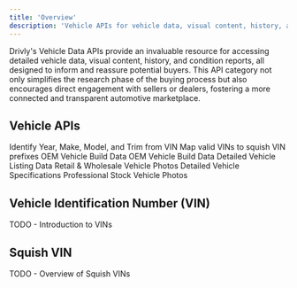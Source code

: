 ```yaml
---
title: 'Overview'
description: 'Vehicle APIs for vehicle data, visual content, history, and condition reports.'
---
```


<p class='font-medium'>
  Drivly's Vehicle Data APIs provide an invaluable resource for accessing detailed vehicle data,
  visual content, history, and condition reports, all designed to inform and reassure potential
  buyers. This API category not only simplifies the research phase of the buying process but also
  encourages direct engagement with sellers or dealers, fostering a more connected and transparent
  automotive marketplace.
</p>


## Vehicle APIs

<CardGroup cols={2}>
  <Card title='VIN Decode' icon='hammer' href='/data/vehicle/build/overview'>
    Identify Year, Make, Model, and Trim from VIN
  </Card>
  <Card title='Squish VIN' icon='hammer' href='/data/vehicle/build/overview'>
    Map valid VINs to squish VIN prefixes
  </Card>
  <Card title='build.vin' icon='hammer' href='/data/vehicle/build/overview'>
    OEM Vehicle Build Data
  </Card>
  <Card title='build.vin' icon='hammer' href='/data/vehicle/build/overview'>
    OEM Vehicle Build Data
  </Card>
  <Card title='listing.vin' icon='car-side' href='/data/vehicle/listing/overview'>
    Detailed Vehicle Listing Data
  </Card>
  <Card title='photos.vin' icon='images' href='/data/vehicle/photos/overview'>
    Retail & Wholesale Vehicle Photos
  </Card>
  <Card title='specs.vin' icon='wrench' href='/data/vehicle/specs/overview'>
    Detailed Vehicle Specifications
  </Card>
  <Card title='stock.photos.vin' icon='image' href='/data/vehicle/stock-photos/overview'>
    Professional Stock Vehicle Photos
  </Card>
</CardGroup>


## Vehicle Identification Number (VIN)

TODO - Introduction to VINs

## Squish VIN

TODO - Overview of Squish VINs


